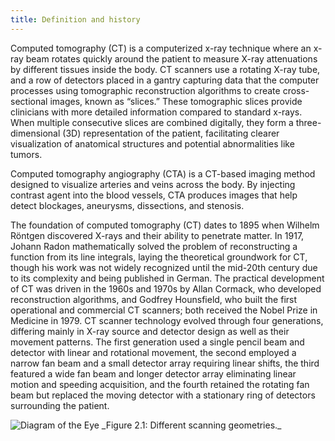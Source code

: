 ```yaml
---
title: Definition and history
---
```


Computed tomography (CT) is a computerized x-ray technique where an x-ray beam rotates quickly around the patient to measure X-ray attenuations by different tissues inside the body. CT scanners use a rotating X-ray tube, and a row of detectors placed in a gantry capturing data that the computer processes using tomographic reconstruction algorithms to create cross-sectional images, known as “slices.” These tomographic slices provide clinicians with more detailed information compared to standard x-rays. When multiple consecutive slices are combined digitally, they form a three-dimensional (3D) representation of the patient, facilitating clearer visualization of anatomical structures and potential abnormalities like tumors.

Computed tomography angiography (CTA) is a CT-based imaging method designed to visualize arteries and veins across the body. By injecting contrast agent into the blood vessels, CTA produces images that help detect blockages, aneurysms, dissections, and stenosis.

The foundation of computed tomography (CT) dates to 1895 when Wilhelm Röntgen discovered X-rays and their ability to penetrate matter. In 1917, Johann Radon mathematically solved the problem of reconstructing a function from its line integrals, laying the theoretical groundwork for CT, though his work was not widely recognized until the mid-20th century due to its complexity and being published in German. The practical development of CT was driven in the 1960s and 1970s by Allan Cormack, who developed reconstruction algorithms, and Godfrey Hounsfield, who built the first operational and commercial CT scanners; both received the Nobel Prize in Medicine in 1979. CT scanner technology evolved through four generations, differing mainly in X-ray source and detector design as well as their movement patterns. The first generation used a single pencil beam and detector with linear and rotational movement, the second employed a narrow fan beam and a small detector array requiring linear shifts, the third featured a wide fan beam and longer detector array eliminating linear motion and speeding acquisition, and the fourth retained the rotating fan beam but replaced the moving detector with a stationary ring of detectors surrounding the patient.

<img alt='Diagram of the Eye' src='/figures/2_1.png' />
_Figure 2.1: Different scanning geometries._
